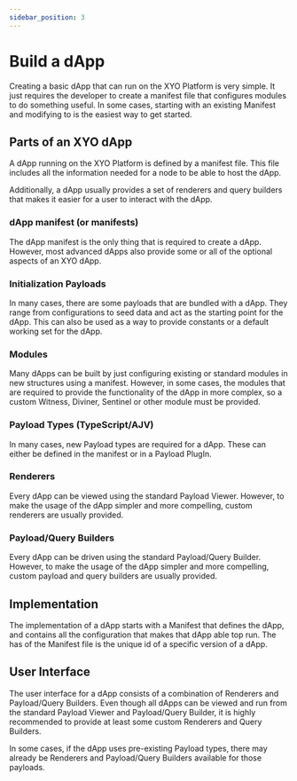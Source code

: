 ```yaml
---
sidebar_position: 3
---
```


# Build a dApp

Creating a basic dApp that can run on the XYO Platform is very simple.  It just requires the developer to create a manifest file that configures modules to do something useful.
In some cases, starting with an existing Manifest and modifying to is the easiest way to get started.

## Parts of an XYO dApp

A dApp running on the XYO Platform is defined by a manifest file.  This file includes all the information needed for a node to be able to host the dApp.

Additionally, a dApp usually provides a set of renderers and query builders that makes it easier for a user to interact with the dApp.

### dApp manifest (or manifests)

The dApp manifest is the only thing that is required to create a dApp.  However, most advanced dApps also provide some or all of the optional aspects of an XYO dApp.

### Initialization Payloads

In many cases, there are some payloads that are bundled with a dApp.  They range from configurations to seed data and act as the starting point for the dApp.
This can also be used as a way to provide constants or a default working set for the dApp.

### Modules

Many dApps can be built by just configuring existing or standard modules in new structures using a manifest.  However, in some cases, the modules that are required to
provide the functionality of the dApp in more complex, so a custom Witness, Diviner, Sentinel or other module must be provided.

### Payload Types (TypeScript/AJV)

In many cases, new Payload types are required for a dApp.  These can either be defined in the manifest or in a Payload PlugIn.

### Renderers

Every dApp can be viewed using the standard Payload Viewer.  However, to make the usage of the dApp simpler and more compelling, custom renderers are usually provided.

### Payload/Query Builders

Every dApp can be driven using the standard Payload/Query Builder.  However, to make the usage of the dApp simpler and more compelling, custom payload and query builders are usually provided.

## Implementation

The implementation of a dApp starts with a Manifest that defines the dApp, and contains all the configuration that makes that dApp able top run.  The has of the Manifest file is the unique
id of a specific version of a dApp.

## User Interface

The user interface for a dApp consists of a combination of Renderers and Payload/Query Builders.  Even though all dApps can be viewed and run from the standard Payload Viewer
and Payload/Query Builder, it is highly recommended to provide at least some custom Renderers and Query Builders.

In some cases, if the dApp uses pre-existing Payload types, there may already be Renderers and Payload/Query Builders available for those payloads.
